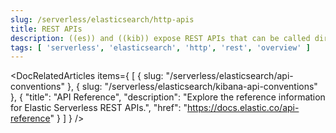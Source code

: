 ```yaml
---
slug: /serverless/elasticsearch/http-apis
title: REST APIs
description: ((es)) and ((kib)) expose REST APIs that can be called directly to configure and access ((stack)) features.
tags: [ 'serverless', 'elasticsearch', 'http', 'rest', 'overview' ]
---
```


<DocBadge template="technical preview" />

<DocRelatedArticles
  items={
    [
      {
        slug: "/serverless/elasticsearch/api-conventions"
      },
      {
        slug: "/serverless/elasticsearch/kibana-api-conventions"
      },
      {
        "title": "API Reference",
        "description": "Explore the reference information for Elastic Serverless REST APIs.",
        "href": "https://docs.elastic.co/api-reference"
      }
    ]
  }
/>